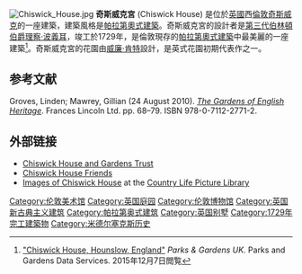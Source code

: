 [[File:Chiswick_House.jpg|thumb]]
'''奇斯威克宮''' (Chiswick House) 是位於[[英國|英國]]西[[倫敦|倫敦]][[奇斯威克|奇斯威克]]的一座建築，建築風格是[[帕拉第奧式建築|帕拉第奧式建築]]。奇斯威克宮的設計者是[[第三代伯林頓伯爵理察·波義耳|第三代伯林頓伯爵理察·波義耳]]，竣工於1729年，是倫敦現存的[[帕拉第奧式建築|帕拉第奧式建築]]中最美麗的一座建築<ref>[http://www.parksandgardens.org/places-and-people/site/798?preview=1  "Chiswick House, Hounslow, England"] {{Wayback|url=http://www.parksandgardens.org/places-and-people/site/798?preview=1 |date=20160304043359 }} ''Parks & Gardens UK.'' Parks and Gardens Data Services. 2015年12月7日閲覧</ref>。奇斯威克宮的花園由[[威廉·肯特|威廉·肯特]]設計，是英式花園初期代表作之一。

== 参考文献 ==
Groves, Linden; Mawrey, Gillian (24 August 2010). [https://web.archive.org/web/20160304211956/https://books.google.co.jp/books?id=u5RUagDQwrIC&pg=PA79&redir_esc=y ''The Gardens of English Heritage'']. Frances Lincoln Ltd. pp. 68–79. ISBN 978-0-7112-2771-2.

==外部链接==
{{Commons category|Chiswick House}}
{{Commons category|Chiswick House, gardens}}
* [http://www.chgt.org.uk/ Chiswick House and Gardens Trust]{{Wayback|url=http://www.chgt.org.uk/ |date=20161218105516 }}
* [https://web.archive.org/web/20170103005222/http://chfriends.org.uk/ Chiswick House Friends]
* [https://web.archive.org/web/20170102171658/http://www.countrylifeimages.co.uk/Search.aspx?s=chiswick%20house Images of Chiswick House] at the [https://web.archive.org/web/20141022114922/http://www.countrylifeimages.co.uk/ Country Life Picture Library]

{{Reflist}}
{{Commons category|Chiswick House}}
{{Coord|51|29|01|N|0|15|31|W|region:GB_type:landmark|display=title}}

[[Category:伦敦美术馆|Category:伦敦美术馆]]
[[Category:英国庭园|Category:英国庭园]]
[[Category:伦敦博物馆|Category:伦敦博物馆]]
[[Category:英国新古典主义建筑|Category:英国新古典主义建筑]]
[[Category:帕拉第奥式建筑|Category:帕拉第奥式建筑]]
[[Category:英国别墅|Category:英国别墅]]
[[Category:1729年完工建築物|Category:1729年完工建築物]]
[[Category:米德尔塞克斯历史|Category:米德尔塞克斯历史]]